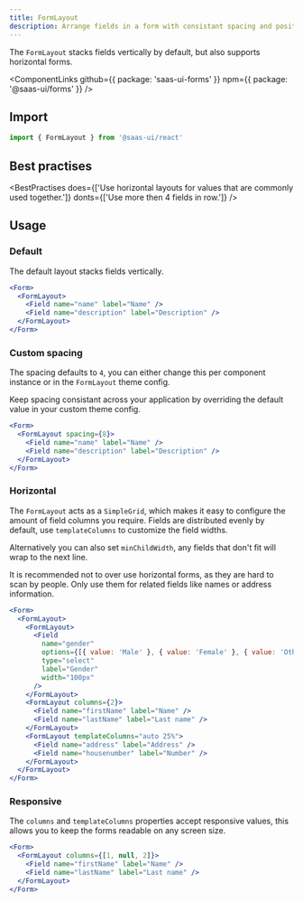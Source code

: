 ```yaml
---
title: FormLayout
description: Arrange fields in a form with consistant spacing and positioning.
---
```


The `FormLayout` stacks fields vertically by default, but also supports horizontal forms.

<ComponentLinks
  github={{ package: 'saas-ui-forms' }}
  npm={{ package: '@saas-ui/forms' }}
/>

## Import

```ts
import { FormLayout } from '@saas-ui/react'
```

## Best practises

<BestPractises
  does={['Use horizontal layouts for values that are commonly used together.']}
  donts={['Use more then 4 fields in row.']}
/>

## Usage

### Default

The default layout stacks fields vertically.

```jsx
<Form>
  <FormLayout>
    <Field name="name" label="Name" />
    <Field name="description" label="Description" />
  </FormLayout>
</Form>
```

### Custom spacing

The spacing defaults to `4`, you can either change this per component instance or in the `FormLayout` theme config.

<Info>
  Keep spacing consistant across your application by overriding the default
  value in your custom theme config.
</Info>

```jsx
<Form>
  <FormLayout spacing={8}>
    <Field name="name" label="Name" />
    <Field name="description" label="Description" />
  </FormLayout>
</Form>
```

### Horizontal

The `FormLayout` acts as a `SimpleGrid`, which makes it easy to configure the amount of field columns you require.
Fields are distributed evenly by default, use `templateColumns` to customize the field widths.

Alternatively you can also set `minChildWidth`, any fields that don't fit will wrap to the next line.

<Info>
  It is recommended not to over use horizontal forms, as they are hard to scan
  by people. Only use them for related fields like names or address information.
</Info>

```jsx
<Form>
  <FormLayout>
    <FormLayout>
      <Field
        name="gender"
        options={[{ value: 'Male' }, { value: 'Female' }, { value: 'Other' }]}
        type="select"
        label="Gender"
        width="100px"
      />
    </FormLayout>
    <FormLayout columns={2}>
      <Field name="firstName" label="Name" />
      <Field name="lastName" label="Last name" />
    </FormLayout>
    <FormLayout templateColumns="auto 25%">
      <Field name="address" label="Address" />
      <Field name="housenumber" label="Number" />
    </FormLayout>
  </FormLayout>
</Form>
```

### Responsive

The `columns` and `templateColumns` properties accept responsive values,
this allows you to keep the forms readable on any screen size.

```jsx
<Form>
  <FormLayout columns={[1, null, 2]}>
    <Field name="firstName" label="Name" />
    <Field name="lastName" label="Last name" />
  </FormLayout>
</Form>
```
